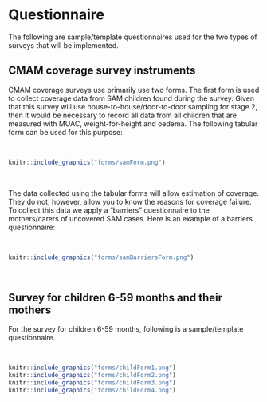 # Questionnaire {#questionnaire}

The following are sample/template questionnaires used for the two types of surveys that will be implemented.

## CMAM coverage survey instruments

CMAM coverage surveys use primarily use two forms. The first form is used to collect coverage data from SAM children found during the survey. Given that this survey will use house-to-house/door-to-door sampling for stage 2, then it would be necessary to record all data from all children that are measured with MUAC, weight-for-height and oedema. The following tabular form can be used for this purpose:

&nbsp;

```r
knitr::include_graphics("forms/samForm.png")
```

&nbsp;

The data collected using the tabular forms will allow estimation of coverage. They do not, however, allow you to know the reasons for coverage failure. To collect this data we apply a “barriers” questionnaire to the mothers/carers of uncovered SAM cases. Here is an example of a barriers questionnaire:

&nbsp;

```r
knitr::include_graphics("forms/samBarriersForm.png")
```

&nbsp;


## Survey for children 6-59 months and their mothers

For the survey for children 6-59 months, following is a sample/template questionnaire. 

&nbsp;

```r
knitr::include_graphics("forms/childForm1.png")
knitr::include_graphics("forms/childForm2.png")
knitr::include_graphics("forms/childForm3.png")
knitr::include_graphics("forms/childForm4.png")
```

&nbsp;




